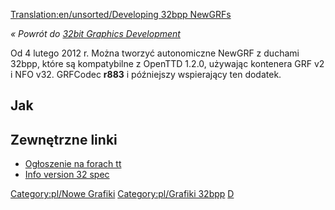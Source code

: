 [[Translation:en/unsorted/Developing 32bpp NewGRFs]]
 <!--{{-}}-->
''« Powrót do [[pl/Archive/Old 32bpp/Rozwój Grafiki 32bpp|32bit Graphics Development]]''

Od 4 lutego 2012 r. Można tworzyć autonomiczne NewGRF z duchami 32bpp, które są kompatybilne z OpenTTD 1.2.0, używając kontenera GRF v2 i NFO v32. GRFCodec '''r883''' i późniejszy wspierający ten dodatek.

==Jak==

<!--{{todo|Write step-by-step manual for making 32bpp NewGRFs.}}-->{{pl/do poprawki|Napisz instrukcję „krok po kroku”, jak tworzyć NewGRF 32bpp.}}

==Zewnętrzne linki==

* [http://www.tt-forums.net/viewtopic.php?f=68&t=58421 Ogłoszenie na forach tt]
* [http://newgrf-specs.tt-wiki.net/wiki/RealSprites#Info_version_32 Info version 32 spec]

<!--{{Navbox Graphics Development}}-->{{pl/Navbox Programowanie grafik}}

<!--[[Category:New Graphics]][[category:32bpp Graphics]][[Category:32bpp Graphics Developer resources|D]]-->[[Category:pl/Nowe Grafiki]][[Category:pl/Grafiki 32bpp]][[Category:pl/zasoby Twórców Grafik 32bpp|D]]